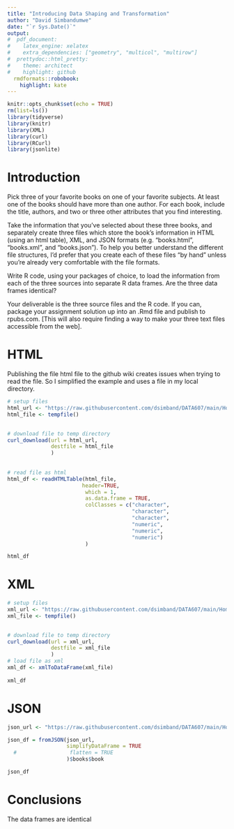 ```yaml
---
title: "Introducing Data Shaping and Transformation"
author: "David Simbandumwe"
date: "`r Sys.Date()`"
output:
#  pdf_document:
#    latex_engine: xelatex
#    extra_dependencies: ["geometry", "multicol", "multirow"]
#  prettydoc::html_pretty:
#    theme: architect
#    highlight: github
  rmdformats::robobook:
    highlight: kate
---
```


```r
knitr::opts_chunk$set(echo = TRUE)
rm(list=ls())
library(tidyverse)
library(knitr)
library(XML)
library(curl)
library(RCurl)
library(jsonlite)

```


# Introduction
Pick three of your favorite books on one of your favorite subjects. At least one of the books should have more than one author. For each book, include the title, authors, and two or three other attributes that you find interesting.

Take the information that you’ve selected about these three books, and separately create three files which store the book’s information in HTML (using an html table), XML, and JSON formats (e.g. “books.html”, “books.xml”, and “books.json”). To help you better understand the different file structures, I’d prefer that you create each of these files “by hand” unless you’re already very comfortable with the file formats.

Write R code, using your packages of choice, to load the information from each of the three sources into separate R data frames. Are the three data frames identical?

Your deliverable is the three source files and the R code. If you can, package your assignment solution up into an .Rmd file and publish to rpubs.com. [This will also require finding a way to make your three text files accessible from the web].




# HTML
Publishing the file html file to the github wiki creates issues when trying to read the file. So I simplified the example and uses a file in my local directory.

```r

# setup files
html_url <- "https://raw.githubusercontent.com/dsimband/DATA607/main/Homework/w7_files/books.html"
html_file <- tempfile()
 

# download file to temp directory
curl_download(url = html_url, 
              destfile = html_file
              )
              
              
# read file as html
html_df <- readHTMLTable(html_file, 
                        header=TRUE, 
                         which = 1,
                         as.data.frame = TRUE,
                         colClasses = c("character",
                                        "character",
                                        "character",
                                        "numeric",
                                        "numeric",
                                        "numeric")
                         )

html_df

```


# XML
```r

# setup files
xml_url <- "https://raw.githubusercontent.com/dsimband/DATA607/main/Homework/w7_files/books.xml"
xml_file <- tempfile()
 

# download file to temp directory
curl_download(url = xml_url, 
              destfile = xml_file
              )
# load file as xml
xml_df <- xmlToDataFrame(xml_file)
 
xml_df

```

# JSON

```r

json_url <- "https://raw.githubusercontent.com/dsimband/DATA607/main/Homework/w7_files/books.json"

json_df = fromJSON(json_url,
                   simplifyDataFrame = TRUE
  #                 flatten = TRUE
                   )$books$book

json_df


```

# Conclusions
The data frames are identical












